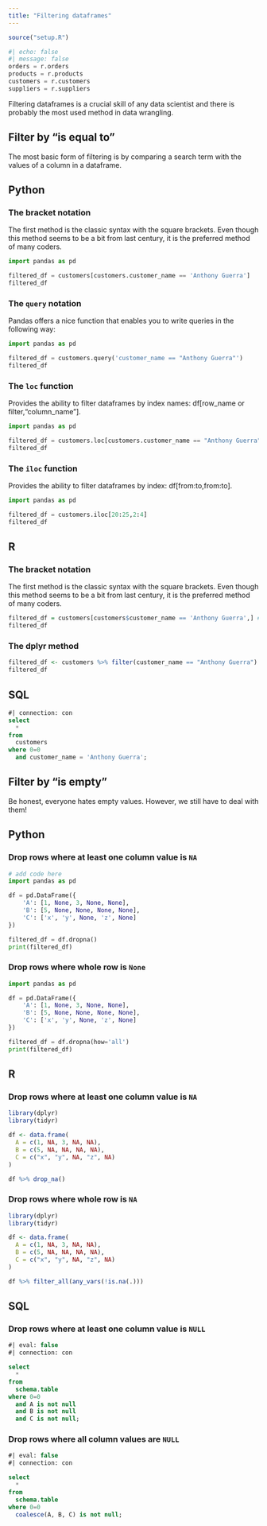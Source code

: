 ```yaml
---
title: "Filtering dataframes"
---
```

```r
source("setup.R")
```

```python
#| echo: false
#| message: false
orders = r.orders
products = r.products
customers = r.customers
suppliers = r.suppliers
```

Filtering dataframes is a crucial skill of any data scientist and there is probably the most used method in data wrangling.

## Filter by "is equal to" 
The most basic form of filtering is by comparing a search term with the values of a column in a dataframe.

::: {.panel-tabset}
## Python

### The bracket notation
The first method is the classic syntax with the square brackets. Even though this method seems to be a bit from last century, it is the preferred method of many coders. 
```python
import pandas as pd

filtered_df = customers[customers.customer_name == 'Anthony Guerra']
filtered_df
```

### The `query` notation
Pandas offers a nice function that enables you to write queries in the following way:
```python
import pandas as pd

filtered_df = customers.query('customer_name == "Anthony Guerra"')
filtered_df
```
### The `loc` function
Provides the ability to filter dataframes by index names: df[row_name or filter,"column_name"].
```python
import pandas as pd

filtered_df = customers.loc[customers.customer_name == "Anthony Guerra",] # comma not necessary
filtered_df
```
### The `iloc` function
Provides the ability to filter dataframes by index: df[from:to,from:to].
```python
import pandas as pd

filtered_df = customers.iloc[20:25,2:4]
filtered_df
```

## R

### The bracket notation
The first method is the classic syntax with the square brackets. Even though this method seems to be a bit from last century, it is the preferred method of many coders. 
```r
filtered_df = customers[customers$customer_name == 'Anthony Guerra',] # comma is necessary!
filtered_df
```

### The dplyr method
```r
filtered_df <- customers %>% filter(customer_name == "Anthony Guerra")
filtered_df
```


## SQL

```sql
#| connection: con
select
  *
from 
  customers
where 0=0
  and customer_name = 'Anthony Guerra';
```
:::

## Filter by "is empty" 
Be honest, everyone hates empty values. However, we still have to deal with them!

::: {.panel-tabset}

## Python

### Drop rows where at least one column value is `NA`
```python
# add code here
import pandas as pd

df = pd.DataFrame({
    'A': [1, None, 3, None, None],
    'B': [5, None, None, None, None],
    'C': ['x', 'y', None, 'z', None]
})

filtered_df = df.dropna()
print(filtered_df)
```

### Drop rows where whole row is `None`
```python
import pandas as pd

df = pd.DataFrame({
    'A': [1, None, 3, None, None],
    'B': [5, None, None, None, None],
    'C': ['x', 'y', None, 'z', None]
})

filtered_df = df.dropna(how='all')
print(filtered_df)

```

## R

### Drop rows where at least one column value is `NA`
```r
library(dplyr)
library(tidyr)

df <- data.frame(
  A = c(1, NA, 3, NA, NA),
  B = c(5, NA, NA, NA, NA),
  C = c("x", "y", NA, "z", NA)
)

df %>% drop_na()
```

### Drop rows where whole row is `NA`
```r
library(dplyr)
library(tidyr)

df <- data.frame(
  A = c(1, NA, 3, NA, NA),
  B = c(5, NA, NA, NA, NA),
  C = c("x", "y", NA, "z", NA)
)

df %>% filter_all(any_vars(!is.na(.)))
```
## SQL

### Drop rows where at least one column value is `NULL`

```sql
#| eval: false
#| connection: con

select
  *
from
  schema.table
where 0=0
  and A is not null 
  and B is not null 
  and C is not null;

```

### Drop rows where all column values are `NULL`

```sql
#| eval: false
#| connection: con

select
  *
from
  schema.table
where 0=0
  coalesce(A, B, C) is not null;
```

:::

